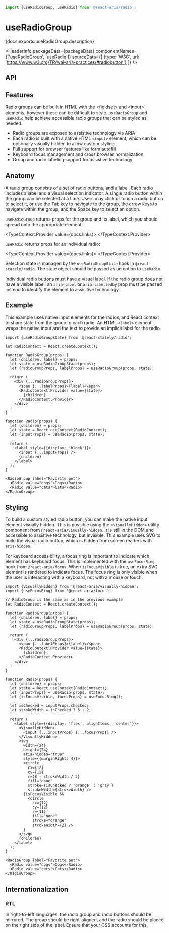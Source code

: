 <!-- Copyright 2020 Adobe. All rights reserved.
This file is licensed to you under the Apache License, Version 2.0 (the "License");
you may not use this file except in compliance with the License. You may obtain a copy
of the License at http://www.apache.org/licenses/LICENSE-2.0
Unless required by applicable law or agreed to in writing, software distributed under
the License is distributed on an "AS IS" BASIS, WITHOUT WARRANTIES OR REPRESENTATIONS
OF ANY KIND, either express or implied. See the License for the specific language
governing permissions and limitations under the License. -->



```jsx import
import {useRadioGroup, useRadio} from '@react-aria/radio';
```

# useRadioGroup

<p>{docs.exports.useRadioGroup.description}</p>

<HeaderInfo
  packageData={packageData}
  componentNames={['useRadioGroup', 'useRadio']}
  sourceData={[
    {type: 'W3C', url: 'https://www.w3.org/TR/wai-aria-practices/#radiobutton'}
  ]} />

## API

<FunctionAPI function={docs.exports.useRadioGroup} links={docs.links} />
<FunctionAPI function={docs.exports.useRadio} links={docs.links} />

## Features

Radio groups can be built in HTML with the 
[&lt;fieldset&gt;](https://developer.mozilla.org/en-US/docs/Web/HTML/Element/fieldset) 
and [&lt;input&gt;](https://developer.mozilla.org/en-US/docs/Web/HTML/Element/input) elements,
however these can be difficult to style. `useRadioGroup` and `useRadio` help achieve accessible
radio groups that can be styled as needed.

* Radio groups are exposed to assistive technology via ARIA
* Each radio is built with a native HTML `<input>` element, which can be optionally visually 
  hidden to allow custom styling
* Full support for browser features like form autofill
* Keyboard focus management and cross browser normalization
* Group and radio labeling support for assistive technology

## Anatomy

A radio group consists of a set of radio buttons, and a label. Each radio 
includes a label and a visual selection indicator. A single radio button
within the group can be selected at a time. Users may click or touch a radio
button to select it, or use the Tab key to navigate to the group, the arrow keys
to navigate within the group, and the Space key to select an option.

`useRadioGroup` returns props for the group and its label, which you should spread 
onto the appropriate element:

<TypeContext.Provider value={docs.links}>
  <InterfaceType properties={docs.links[docs.exports.useRadioGroup.return.id].properties} />
</TypeContext.Provider>

`useRadio` returns props for an individual radio:

<TypeContext.Provider value={docs.links}>
  <InterfaceType properties={docs.links[docs.exports.useRadio.return.id].properties} />
</TypeContext.Provider>

Selection state is managed by the `useRadioGroupState` hook in `@react-stately/radio`.
The state object should be passed as an option to `useRadio`.

Individual radio buttons must have a visual label. If the radio group does not have a visible label,
an `aria-label` or `aria-labelledby` prop must be passed instead to identify the element to assisitive 
technology.

## Example

This example uses native input elements for the radios, and React context to share state from the group
to each radio. An HTML `<label>` element wraps the native input and the text to provide an implicit label
for the radio.

```tsx example
import {useRadioGroupState} from '@react-stately/radio';

let RadioContext = React.createContext();

function RadioGroup(props) {
  let {children, label} = props;
  let state = useRadioGroupState(props);
  let {radioGroupProps, labelProps} = useRadioGroup(props, state);

  return (
    <div {...radioGroupProps}>
      <span {...labelProps}>{label}</span>
      <RadioContext.Provider value={state}>
        {children}
      </RadioContext.Provider>
    </div>
  )
}

function Radio(props) {
  let {children} = props;
  let state = React.useContext(RadioContext);
  let {inputProps} = useRadio(props, state);

  return (
    <label style={{display: 'block'}}>
      <input {...inputProps} />
      {children}
    </label>
  );
}

<RadioGroup label="Favorite pet">
  <Radio value="dogs">Dogs</Radio>
  <Radio value="cats">Cats</Radio>
</RadioGroup>
```

## Styling

To build a custom styled radio button, you can make the native input element visually hidden.
This is possible using the `<VisuallyHidden>` utility component from `@react-aria/visually-hidden`.
It is still in the DOM and accessible to assistive technology, but invisible. This example uses SVG
to build the visual radio button, which is hidden from screen readers with `aria-hidden`.

For keyboard accessibility, a focus ring is important to indicate which element has keyboard focus.
This is implemented with the `useFocusRing` hook from `@react-aria/focus`. When `isFocusVisible` is
true, an extra SVG element is rendered to indicate focus. The focus ring is only visible when the user
is interacting with a keyboard, not with a mouse or touch.

```tsx example
import {VisuallyHidden} from '@react-aria/visually-hidden';
import {useFocusRing} from '@react-aria/focus';

// RadioGroup is the same as in the previous example
let RadioContext = React.createContext();

function RadioGroup(props) {
  let {children, label} = props;
  let state = useRadioGroupState(props);
  let {radioGroupProps, labelProps} = useRadioGroup(props, state);

  return (
    <div {...radioGroupProps}>
      <span {...labelProps}>{label}</span>
      <RadioContext.Provider value={state}>
        {children}
      </RadioContext.Provider>
    </div>
  )
}

function Radio(props) {
  let {children} = props;
  let state = React.useContext(RadioContext);
  let {inputProps} = useRadio(props, state);
  let {isFocusVisible, focusProps} = useFocusRing();

  let isChecked = inputProps.checked;
  let strokeWidth = isChecked ? 6 : 2;

  return (
    <label style={{display: 'flex', alignItems: 'center'}}>
      <VisuallyHidden>
        <input {...inputProps} {...focusProps} />
      </VisuallyHidden>
      <svg 
        width={24}
        height={24}
        aria-hidden="true"
        style={{marginRight: 4}}>
        <circle
          cx={12}
          cy={12}
          r={8 - strokeWidth / 2}
          fill="none"
          stroke={isChecked ? 'orange' : 'gray'}
          strokeWidth={strokeWidth} />
        {isFocusVisible &&
          <circle
            cx={12}
            cy={12}
            r={11}
            fill="none"
            stroke="orange"
            strokeWidth={2} />
        }
      </svg>
      {children}
    </label>
  );
}

<RadioGroup label="Favorite pet">
  <Radio value="dogs">Dogs</Radio>
  <Radio value="cats">Cats</Radio>
</RadioGroup>
```

## Internationalization

### RTL

In right-to-left languages, the radio group and radio buttons should be mirrored. 
The group should be right-aligned, and the radio should be placed on the right
side of the label. Ensure that your CSS accounts for this.
